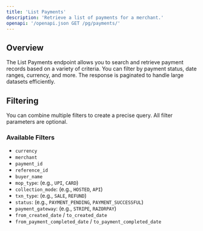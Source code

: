```yaml
---
title: 'List Payments'
description: 'Retrieve a list of payments for a merchant.'
openapi: '/openapi.json GET /pg/payments/'
---
```


## Overview
The List Payments endpoint allows you to search and retrieve payment records based on a variety of criteria. You can filter by payment status, date ranges, currency, and more. The response is paginated to handle large datasets efficiently.

## Filtering
You can combine multiple filters to create a precise query. All filter parameters are optional.

### Available Filters
- `currency`
- `merchant`
- `payment_id`
- `reference_id`
- `buyer_name`
- `mop_type`: (e.g., `UPI`, `CARD`)
- `collection_mode`: (e.g., `HOSTED`, `API`)
- `txn_type`: (e.g., `SALE`, `REFUND`)
- `status`: (e.g., `PAYMENT_PENDING`, `PAYMENT_SUCCESSFUL`)
- `payment_gateway`: (e.g., `STRIPE`, `RAZORPAY`)
- `from_created_date` / `to_created_date`
- `from_payment_completed_date` / `to_payment_completed_date`
